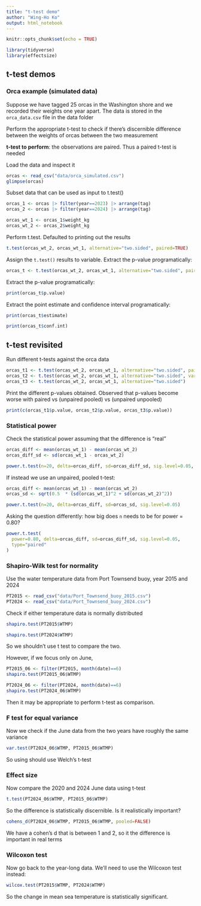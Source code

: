 ```yaml
---
title: "t-test demo"
author: "Wing-Ho Ko"
output: html_notebook
---
```


```r
knitr::opts_chunk$set(echo = TRUE)
```

```r
library(tidyverse)
library(effectsize)
```


## t-test demos

### Orca example (simulated data)

Suppose we have tagged 25 orcas in the Washington shore and we recorded their weights one year apart. The data is stored in the `orca_data.csv` file in the data folder

Perform the appropriate t-test to check if there’s discernible difference between the weights of orcas between the two measurement

**t-test to perform**: the observations are paired. Thus a paired t-test is needed

Load the data and inspect it

```r
orcas <- read_csv("data/orca_simulated.csv")
glimpse(orcas)
```

Subset data that can be used as input to t.test()

```r
orcas_1 <- orcas |> filter(year==2023) |> arrange(tag)
orcas_2 <- orcas |> filter(year==2024) |> arrange(tag)

orcas_wt_1 <- orcas_1$weight_kg
orcas_wt_2 <- orcas_2$weight_kg
```

Perform t.test. Defaulted to printing out the results

```r
t.test(orcas_wt_2, orcas_wt_1, alternative="two.sided", paired=TRUE)
```

Assign the `t.test()` results to variable. Extract the p-value programatically:

```r
orcas_t <- t.test(orcas_wt_2, orcas_wt_1, alternative="two.sided", paired=TRUE)
```

Extract the p-value programatically:

```r
print(orcas_t$p.value)
```

Extract the point estimate and confidence interval programatically:

```r
print(orcas_t$estimate)
```

```r
print(orcas_t$conf.int)
```

## t-test revisited

Run different t-tests against the orca data

```r
orcas_t1 <- t.test(orcas_wt_2, orcas_wt_1, alternative="two.sided", paired=TRUE)
orcas_t2 <- t.test(orcas_wt_2, orcas_wt_1, alternative="two.sided", var.equal=TRUE)
orcas_t3 <- t.test(orcas_wt_2, orcas_wt_1, alternative="two.sided")
```

Print the different p-values obtained. Observed that p-values become worse with paired vs (unpaired pooled) vs (unpaired unpooled)

```r
print(c(orcas_t1$p.value, orcas_t2$p.value, orcas_t3$p.value))
```

### Statistical power

Check the statistical power assuming that the difference is "real"

```r
orcas_diff <- mean(orcas_wt_1) - mean(orcas_wt_2)
orcas_diff_sd <- sd(orcas_wt_1 - orcas_wt_2)

power.t.test(n=20, delta=orcas_diff, sd=orcas_diff_sd, sig.level=0.05, type="paired")
```

If instead we use an unpaired, pooled t-test:

```r
orcas_diff <- mean(orcas_wt_1) - mean(orcas_wt_2)
orcas_sd <- sqrt(0.5  * (sd(orcas_wt_1)^2 + sd(orcas_wt_2)^2))

power.t.test(n=20, delta=orcas_diff, sd=orcas_sd, sig.level=0.05)
```

Asking the question differently: how big does `n` needs to be for power = 0.80?

```r
power.t.test(
  power=0.80, delta=orcas_diff, sd=orcas_diff_sd, sig.level=0.05, 
  type="paired"
)
```

### Shapiro-Wilk test for normality

Use the water temperature data from Port Townsend buoy, year 2015 and 2024

```r
PT2015 <- read_csv("data/Port_Townsend_buoy_2015.csv")
PT2024 <- read_csv("data/Port_Townsend_buoy_2024.csv")
```

Check if either temperature data is normally distributed

```r
shapiro.test(PT2015$WTMP)
```

```r
shapiro.test(PT2024$WTMP)
```

So we shouldn't use t test to compare the two.

However, if we focus only on June,

```r
PT2015_06 <- filter(PT2015, month(date)==6)
shapiro.test(PT2015_06$WTMP)
```

```r
PT2024_06 <- filter(PT2024, month(date)==6)
shapiro.test(PT2024_06$WTMP)
```

Then it may be appropriate to perform t-test as comparison.

### F test for equal variance

Now we check if the June data from the two years have roughly the same variance

```r
var.test(PT2024_06$WTMP, PT2015_06$WTMP)
```

So using should use Welch's t-test

### Effect size

Now compare the 2020 and 2024 June data using t-test

```r
t.test(PT2024_06$WTMP, PT2015_06$WTMP)
```

So the difference is statistically discernible. Is it realistically important?

```r
cohens_d(PT2024_06$WTMP, PT2015_06$WTMP, pooled=FALSE)
```

We have a cohen's d that is between 1 and 2, so it the difference is important in real terms

### Wilcoxon test

Now go back to the year-long data. We'll need to use the Wilcoxon test instead:

```r
wilcox.test(PT2015$WTMP, PT2024$WTMP)
```

So the change in mean sea temperature is statistically significant.
